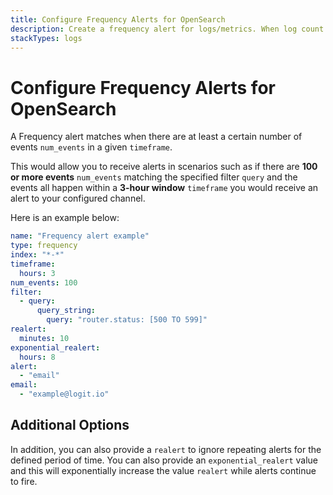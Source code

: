 ```yaml
---
title: Configure Frequency Alerts for OpenSearch
description: Create a frequency alert for logs/metrics. When log count exceeds a certain number of events within a time interval, trigger an alert
stackTypes: logs
---
```


# Configure Frequency Alerts for OpenSearch

A Frequency alert matches when there are at least a certain 
number of events `num_events` in a given `timeframe`.

This would allow you to receive alerts in scenarios such as if 
there are **100 or more events** `num_events` matching the specified 
filter `query` and the events all happen within a **3-hour window** 
`timeframe` you would receive an alert to your configured channel. 

Here is an example below:

```yaml copy
name: "Frequency alert example"
type: frequency
index: "*-*"
timeframe:
  hours: 3
num_events: 100
filter:
  - query:
      query_string:
        query: "router.status: [500 TO 599]"
realert:
  minutes: 10
exponential_realert:
  hours: 8
alert:
  - "email"
email:
  - "example@logit.io"
```

## Additional Options

In addition, you can also provide a `realert` to ignore repeating 
alerts for the defined period of time. You can also provide an 
`exponential_realert` value and this will exponentially increase 
the value `realert` while alerts continue to fire.